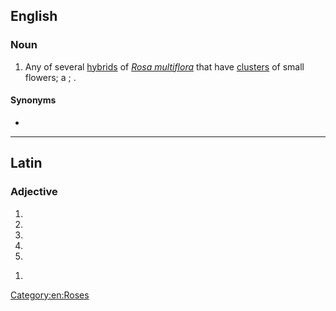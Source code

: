 ==English==

===Noun===
{{en-noun}}

# {{qualifier|botany}} Any of several [[hybrid]]s of ''[[Rosa multiflora]]'' that have [[cluster]]s of small flowers; a {{vern|polyantha rose}}; {{taxlink|Rosa polyantha|species|noshow=1}}.

====Synonyms====
* {{taxlink|Rosa multiflora var. multiflora|variety|noshow=1}}

[[Category:en:Roses]]

----

==Latin==

===Adjective===
{{la-adj-form|polyantha}}

# {{inflection of|polyanthus||nom|f|s|lang=la}}
# {{inflection of|polyanthus||nom|n|p|lang=la}}
# {{inflection of|polyanthus||acc|n|p|lang=la}}
# {{inflection of|polyanthus||voc|f|s|lang=la}}
# {{inflection of|polyanthus||voc|n|p|lang=la}}

{{la-adj-form|polyanthā}}

# {{inflection of|polyanthus||abl|f|s|lang=la}}
